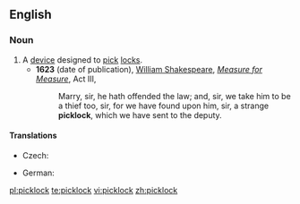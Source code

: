 ==English==

===Noun===
{{en-noun}}

# A [[device]] designed to [[pick]] [[lock]]s.
#* '''1623''' (date of publication), [[w:William Shakespeare|William Shakespeare]], ''[[w:Measure for Measure|Measure for Measure]]'', Act III,
#*: Marry, sir, he hath offended the law; and, sir, we take him to be a thief too, sir, for we have found upon him, sir, a strange '''picklock''', which we have sent to the deputy.

====Translations====
{{trans-top|device designed to pick locks}}
* Czech: {{t-|cs|paklíč|m}}
{{trans-mid}}
* German: {{t+|de|Dietrich|m}}
{{trans-bottom}}

[[pl:picklock]]
[[te:picklock]]
[[vi:picklock]]
[[zh:picklock]]